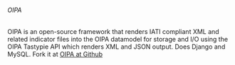 ====== OIPA ======

OIPA is an open-source framework that renders IATI compliant XML and related indicator files into the OIPA datamodel for storage and I/O using the OIPA Tastypie API which renders XML and JSON output. Does Django and MySQL. Fork it at [[https://github.com/openaid-IATI/OIPA|OIPA at Github]]

{{:tools:oipa-v3:eer_iati_activity_organisation_standard_plus_indicators.png?300|}}
